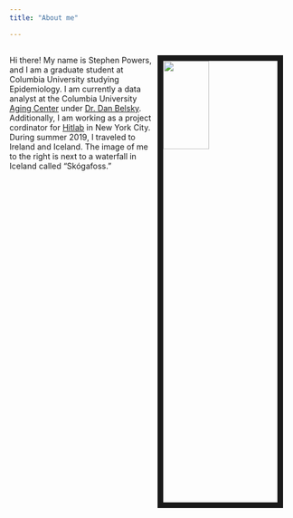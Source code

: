```yaml
---
title: "About me"

---
```


##
##
<img src = "./Images/IMG_1204.JPG" style = "width:40%; height:20%; border:10px solid; margin-right: 20px" align="right">

Hi there! My name is Stephen Powers, and I am a graduate student at Columbia University studying Epidemiology. I am currently a data analyst at the Columbia University [Aging Center](https://aging.columbia.edu) under [Dr. Dan Belsky](https://aging.columbia.edu/about/people/Belsky). Additionally, I am working as a project cordinator for [Hitlab](https://www.hitlab.org/) in New York City. During summer 2019, I traveled to Ireland and Iceland. The image of me to the right is next to a waterfall in Iceland called "Skógafoss." 





